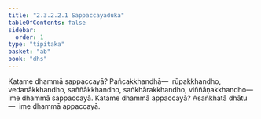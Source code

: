 ```yaml
---
title: "2.3.2.2.1 Sappaccayaduka"
tableOfContents: false
sidebar:
  order: 1
type: "tipitaka"
basket: "ab"
book: "dhs"
---
```



<DynamicBreadcrumb />

<Division number="1089" book="dhs" bookNo="29" page="219">

<Paragraph number="1758" book="dhs">
Katame dhammā sappaccayā? Pañcakkhandhā—  rūpakkhandho, vedanākkhandho, saññākkhandho, saṅkhārakkhandho, viññāṇakkhandho—  ime dhammā sappaccayā.
</Paragraph>

</Division>
<Division number="1090" book="dhs" bookNo="29" page="219">

<Paragraph number="1759" book="dhs">
Katame dhammā appaccayā? Asaṅkhatā dhātu—  ime dhammā appaccayā.
</Paragraph>
</Division>